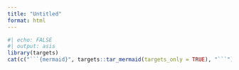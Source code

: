 ```yaml
---
title: "Untitled"
format: html
---
```


```r
#| echo: FALSE
#| output: asis
library(targets)
cat(c("```{mermaid}", targets::tar_mermaid(targets_only = TRUE), "```"), sep = "\n")
```

